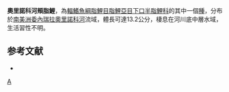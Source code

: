 {{Speciesbox 
| color = pink
| taxon = Apareiodon orinocensis
| status = NE
| status_system = IUCN3.1
| authority =  [[Bonilla|Bonilla]], [[Machado-Allison|Machado-Allison]], [[Silvera|Silvera]], [[Chernoff|Chernoff]], [[López|López]] & [[Lasso|Lasso]], 1999
| synonyms =
}}
'''奧里諾科河頰脂鯉'''，為[[輻鰭魚綱|輻鰭魚綱]][[脂鯉目|脂鯉目]][[脂鯉亞目|脂鯉亞目]][[下口半脂鯉科|下口半脂鯉科]]的其中一個[[種|種]]，分布於[[南美洲|南美洲]][[委內瑞拉|委內瑞拉]][[奧里諾科河|奧里諾科河]]流域，體長可達13.2公分，棲息在河川底中層水域，生活習性不明。

==参考文献==
{{refbegin}}
*{{FishBase_species|genus=Apareiodon|species=orinocensis|year=2013|month=8}}
{{refend}}
{{Taxonbar|from=Q2835388}}

[[Category:頰脂鯉屬|A]]


{{魚類小作品}}